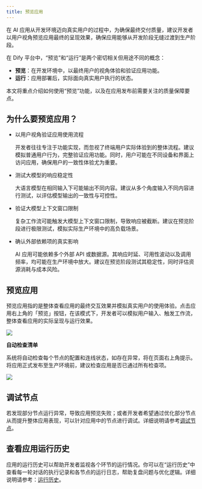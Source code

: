 ```yaml
---
title: 预览应用
---
```


在 AI 应用从开发环境迈向真实用户的过程中，为确保最终交付质量，建议开发者以用户视角预览应用最终的呈现效果，确保应用能够从开发阶段无缝过渡到生产阶段。

在 Dify 平台中，“预览”和“运行”是两个密切相关但用途不同的概念：

- **预览**：在开发环境中，以最终用户的视角体验和验证应用功能。
- **运行**：应用部署后，实际面向真实用户执行的状态。

本文将重点介绍如何使用“预览”功能，以及在应用发布前需要关注的质量保障要点。

## 为什么要预览应用？

- 以用户视角验证应用使用流程

    开发者往往专注于功能实现，而忽视了终端用户实际体验到的整体流程。建议模拟普通用户行为，完整验证应用功能。同时，用户可能在不同设备和界面上访问应用，确保用户的一致性体验尤为重要。

- 测试大模型的响应稳定性

    大语言模型在相同输入下可能输出不同内容。建议从多个角度输入不同内容进行测试，以评估模型输出的一致性与可控性。

- 验证大模型上下文窗口限制

    复杂工作流可能触发大模型上下文窗口限制，导致响应被截断。建议在预览阶段进行极限测试，模拟实际生产环境中的高负载场景。

- 确认外部依赖项的真实影响

    AI 应用可能依赖多个外部 API 或数据源。其响应时延、可用性波动以及调用频率，均可能在生产环境中放大。建议在预览阶段测试其稳定性，同时评估资源消耗与成本风险。

## 预览应用

预览应用指的是整体查看应用的最终交互效果并模拟真实用户的使用体验。点击应用右上角的「预览」按钮，在该模式下，开发者可以模拟用户输入、触发工作流，整体查看应用的实际呈现与运行效果。

![](https://assets-docs.dify.ai/2025/04/2cf08e02c2ce4d82be81c1c24d7dafb2.png)

**自动检查清单**

系统将自动检查每个节点的配置和连线状态，如存在异常，将在页面右上角提示。将应用正式发布至生产环境前，建议检查应用是否已通过所有检查项。

![](https://assets-docs.dify.ai/2025/04/e439c296d22c001066cfcf57d5a1b267.png)

## 调试节点

若发现部分节点运行异常，导致应用预览失败；或者开发者希望通过优化部分节点从而提升整体应用表现，可以针对应用中的节点进行调试。详细说明请参考[调试节点](/zh-hans/guides/workflow/debug-and-preview/debug-node)。

## 查看应用运行历史

应用的运行历史可以帮助开发者监视各个环节的运行情况。你可以在“运行历史”中查看每一轮对话的执行记录和各节点的运行日志，帮助复盘问题与优化逻辑。详细说明请参考：[运行历史](/zh-hans/guides/workflow/debug-and-preview/history)。
